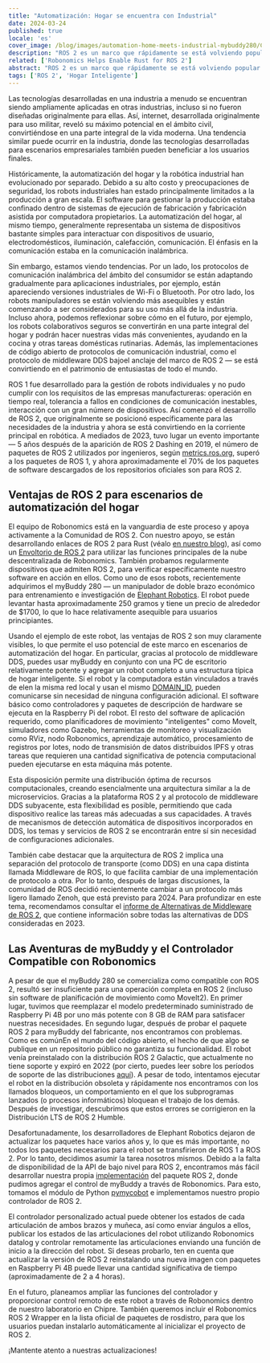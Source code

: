 ```yaml
---
title: "Automatización: Hogar se encuentra con Industrial"
date: 2024-03-24
published: true
locale: 'es'
cover_image: /blog/images/automation-home-meets-industrial-mybuddy280/Cover.png
description: "ROS 2 es un marco que rápidamente se está volviendo popular para desarrollar aplicaciones de robótica. Incluye la experiencia acumulada de la industria y la comparte con la comunidad global. Nuestro equipo está activamente involucrado en el desarrollo de nuevos paquetes ROS 2 para los robots que utilizamos, así como en integrarlos en la red descentralizada de Robonomics."
related: ['Robonomics Helps Enable Rust for ROS 2']
abstract: "ROS 2 es un marco que rápidamente se está volviendo popular para desarrollar aplicaciones de robótica. Incluye la experiencia acumulada de la industria y la comparte con la comunidad global. Nuestro equipo está activamente involucrado en el desarrollo de nuevos paquetes ROS 2 para los robots que utilizamos, así como en integrarlos en la red descentralizada de Robonomics."
tags: ['ROS 2', 'Hogar Inteligente']
---
```


Las tecnologías desarrolladas en una industria a menudo se encuentran siendo ampliamente aplicadas en otras industrias, incluso si no fueron diseñadas originalmente para ellas. Así, internet, desarrollada originalmente para uso militar, reveló su máximo potencial en el ámbito civil, convirtiéndose en una parte integral de la vida moderna. Una tendencia similar puede ocurrir en la industria, donde las tecnologías desarrolladas para escenarios empresariales también pueden beneficiar a los usuarios finales.

Históricamente, la automatización del hogar y la robótica industrial han evolucionado por separado. Debido a su alto costo y preocupaciones de seguridad, los robots industriales han estado principalmente limitados a la producción a gran escala. El software para gestionar la producción estaba confinado dentro de sistemas de ejecución de fabricación y fabricación asistida por computadora propietarios. La automatización del hogar, al mismo tiempo, generalmente representaba un sistema de dispositivos bastante simples para interactuar con dispositivos de usuario, electrodomésticos, iluminación, calefacción, comunicación. El énfasis en la comunicación estaba en la comunicación inalámbrica.

Sin embargo, estamos viendo tendencias. Por un lado, los protocolos de comunicación inalámbrica del ámbito del consumidor se están adaptando gradualmente para aplicaciones industriales, por ejemplo, están apareciendo versiones industriales de Wi-Fi o Bluetooth. Por otro lado, los robots manipuladores se están volviendo más asequibles y están comenzando a ser considerados para su uso más allá de la industria. Incluso ahora, podemos reflexionar sobre cómo en el futuro, por ejemplo, los robots colaborativos seguros se convertirán en una parte integral del hogar y podrán hacer nuestras vidas más convenientes, ayudando en la cocina y otras tareas domésticas rutinarias. Además, las implementaciones de código abierto de protocolos de comunicación industrial, como el protocolo de middleware DDS bajoel anclaje del marco de ROS 2 — se está convirtiendo en el patrimonio de entusiastas de todo el mundo.

ROS 1 fue desarrollado para la gestión de robots individuales y no pudo cumplir con los requisitos de las empresas manufactureras: operación en tiempo real, tolerancia a fallos en condiciones de comunicación inestables, interacción con un gran número de dispositivos. Así comenzó el desarrollo de ROS 2, que originalmente se posicionó específicamente para las necesidades de la industria y ahora se está convirtiendo en la corriente principal en robótica. A mediados de 2023, tuvo lugar un evento importante — 5 años después de la aparición de ROS 2 Dashing en 2019, el número de paquetes de ROS 2 utilizados por ingenieros, según [metrics.ros.org](https://metrics.ros.org/packages_rosdistro.html), superó a los paquetes de ROS 1, y ahora aproximadamente el 70% de los paquetes de software descargados de los repositorios oficiales son para ROS 2.

## Ventajas de ROS 2 para escenarios de automatización del hogar

El equipo de Robonomics está en la vanguardia de este proceso y apoya activamente a la Comunidad de ROS 2. Con nuestro apoyo, se están desarrollando enlaces de ROS 2 para Rust (véalo [en nuestro blog](https://robonomics.network/blog/ros-2-rust-report-2022/)), así como un [Envoltorio de ROS 2](https://github.com/Fingerling42/robonomics-ros2) para utilizar las funciones principales de la nube descentralizada de Robonomics. También probamos regularmente dispositivos que admiten ROS 2, para verificar específicamente nuestro software en acción en ellos. Como uno de esos robots, recientemente adquirimos el myBuddy 280 — un manipulador de doble brazo económico para entrenamiento e investigación de [Elephant Robotics](https://www.elephantrobotics.com/en/). El robot puede levantar hasta aproximadamente 250 gramos y tiene un precio de alrededor de $1700, lo que lo hace relativamente asequible para usuarios principiantes.

<RbImage zoom src="/blog/images/automation-home-meets-industrial-mybuddy280/pic_1_myBuddy_280.png" alt="Robot manipulador de doble brazo myBuddy 280" />

Usando el ejemplo de este robot, las ventajas de ROS 2 son muy claramente visibles, lo que permite el uso potencial de este marco en escenarios de automatización del hogar. En particular, gracias al protocolo de middleware DDS, puedes usar myBuddy en conjunto con una PC de escritorio relativamente potente y agregar un robot completo a una estructura típica de hogar inteligente. Si el robot y la computadora están vinculados a través de elen la misma red local y usan el mismo [DOMAIN_ID](https://docs.ros.org/en/rolling/Concepts/Intermediate/About-Domain-ID.html), pueden comunicarse sin necesidad de ninguna configuración adicional. El software básico como controladores y paquetes de descripción de hardware se ejecuta en la Raspberry Pi del robot. El resto del software de aplicación requerido, como planificadores de movimiento "inteligentes" como MoveIt, simuladores como Gazebo, herramientas de monitoreo y visualización como RViz, nodo Robonomics, aprendizaje automático, procesamiento de registros por lotes, nodo de transmisión de datos distribuidos IPFS y otras tareas que requieren una cantidad significativa de potencia computacional pueden ejecutarse en esta máquina más potente.

Esta disposición permite una distribución óptima de recursos computacionales, creando esencialmente una arquitectura similar a la de microservicios. Gracias a la plataforma ROS 2 y al protocolo de middleware DDS subyacente, esta flexibilidad es posible, permitiendo que cada dispositivo realice las tareas más adecuadas a sus capacidades. A través de mecanismos de detección automática de dispositivos incorporados en DDS, los temas y servicios de ROS 2 se encontrarán entre sí sin necesidad de configuraciones adicionales.

<RbImage zoom src="/blog/images/automation-home-meets-industrial-mybuddy280/pic_2_ros2_dds_smart_home.png" alt="Hogar inteligente con ROS 2 y DDS" />

También cabe destacar que la arquitectura de ROS 2 implica una separación del protocolo de transporte (como DDS) en una capa distinta llamada Middleware de ROS, lo que facilita cambiar de una implementación de protocolo a otra. Por lo tanto, después de largas discusiones, la comunidad de ROS decidió recientemente cambiar a un protocolo más ligero llamado Zenoh, que está previsto para 2024. Para profundizar en este tema, recomendamos consultar el [informe de Alternativas de Middleware de ROS 2](https://discourse.ros.org/uploads/short-url/o9ihvSjCwB8LkzRklpKdeesRTDi.pdf), que contiene información sobre todas las alternativas de DDS consideradas en 2023.

## Las Aventuras de myBuddy y el Controlador Compatible con Robonomics

A pesar de que el myBuddy 280 se comercializa como compatible con ROS 2, resultó ser insuficiente para una operación completa en ROS 2 (incluso sin software de planificación de movimiento como MoveIt2). En primer lugar, tuvimos que reemplazar el modelo predeterminado suministrado de Raspberry Pi 4B por uno más potente con 8 GB de RAM para satisfacer nuestras necesidades. En segundo lugar, después de probar el paquete ROS 2 para myBuddy del fabricante, nos encontramos con problemas. Como es comúnEn el mundo del código abierto, el hecho de que algo se publique en un repositorio público no garantiza su funcionalidad. El robot venía preinstalado con la distribución ROS 2 Galactic, que actualmente no tiene soporte y expiró en 2022 (por cierto, puedes leer sobre los períodos de soporte de las distribuciones [aquí](https://docs.ros.org/en/rolling/Releases.html)). A pesar de todo, intentamos ejecutar el robot en la distribución obsoleta y rápidamente nos encontramos con los llamados bloqueos, un comportamiento en el que los subprogramas lanzados (o procesos informáticos) bloquean el trabajo de los demás. Después de investigar, descubrimos que estos errores se corrigieron en la Distribución LTS de ROS 2 Humble.

Desafortunadamente, los desarrolladores de Elephant Robotics dejaron de actualizar los paquetes hace varios años y, lo que es más importante, no todos los paquetes necesarios para el robot se transfirieron de ROS 1 a ROS 2. Por lo tanto, decidimos asumir la tarea nosotros mismos. Debido a la falta de disponibilidad de la API de bajo nivel para ROS 2, encontramos más fácil desarrollar nuestra propia [implementación](https://github.com/Fingerling42/mybuddy280-ros2-robonomics) del paquete ROS 2, donde pudimos agregar el control de myBuddy a través de Robonomics. Para esto, tomamos el módulo de Python [pymycobot](https://pypi.org/project/pymycobot/) e implementamos nuestro propio controlador de ROS 2.

El controlador personalizado actual puede obtener los estados de cada articulación de ambos brazos y muñeca, así como enviar ángulos a ellos, publicar los estados de las articulaciones del robot utilizando Robonomics datalog y controlar remotamente las articulaciones enviando una función de inicio a la dirección del robot. Si deseas probarlo, ten en cuenta que actualizar la versión de ROS 2 reinstalando una nueva imagen con paquetes en Raspberry Pi 4B puede llevar una cantidad significativa de tiempo (aproximadamente de 2 a 4 horas).

En el futuro, planeamos ampliar las funciones del controlador y proporcionar control remoto de este robot a través de Robonomics dentro de nuestro laboratorio en Chipre. También queremos incluir el Robonomics ROS 2 Wrapper en la lista oficial de paquetes de rosdistro, para que los usuarios puedan instalarlo automáticamente al inicializar el proyecto de ROS 2.

¡Mantente atento a nuestras actualizaciones!